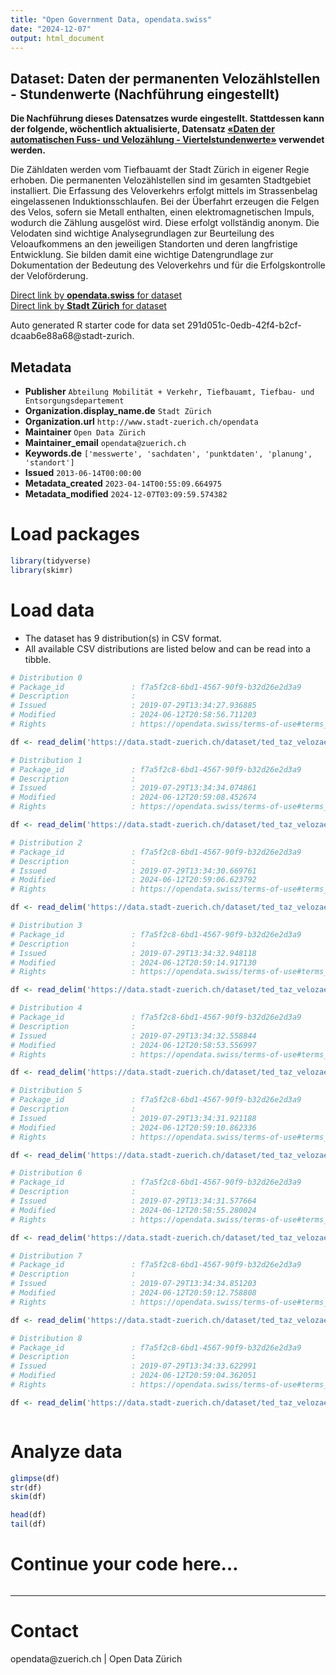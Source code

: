 ```yaml
---
title: "Open Government Data, opendata.swiss"
date: "2024-12-07"
output: html_document
---
```


## Dataset: Daten der permanenten Velozählstellen - Stundenwerte (Nachführung eingestellt)

**Die Nachführung dieses Datensatzes wurde eingestellt. Stattdessen kann der folgende, wöchentlich aktualisierte, Datensatz [«Daten der automatischen Fuss- und Velozählung - Viertelstundenwerte»](https://data.stadt-zuerich.ch/dataset/ted_taz_verkehrszaehlungen_werte_fussgaenger_velo) verwendet werden.**

Die Zähldaten werden vom Tiefbauamt der Stadt Zürich in eigener Regie erhoben. Die permanenten Velozählstellen sind im gesamten Stadtgebiet installiert. Die Erfassung des Veloverkehrs erfolgt mittels im Strassenbelag eingelassenen Induktionsschlaufen. Bei der Überfahrt erzeugen die Felgen des Velos, sofern sie Metall enthalten, einen elektromagnetischen Impuls, wodurch die Zählung ausgelöst wird. Diese erfolgt vollständig anonym. Die Velodaten sind wichtige Analysegrundlagen zur Beurteilung des Veloaufkommens an den jeweiligen Standorten und deren langfristige Entwicklung. Sie bilden damit eine wichtige Datengrundlage zur Dokumentation der Bedeutung des Veloverkehrs und für die Erfolgskontrolle der Veloförderung.

[Direct link by **opendata.swiss** for dataset](https://opendata.swiss/de/dataset/daten-der-permanenten-velozahlstellen-stundenwerte-nachfuhrung-eingestellt1)<br>
[Direct link by **Stadt Zürich** for dataset](https://data.stadt-zuerich.ch/dataset/ted_taz_velozaehlstellen_stundenwerte)

Auto generated R starter code for data set 291d051c-0edb-42f4-b2cf-dcaab6e88a68@stadt-zurich.

## Metadata

- **Publisher** `Abteilung Mobilität + Verkehr, Tiefbauamt, Tiefbau- und Entsorgungsdepartement`
- **Organization.display_name.de** `Stadt Zürich`
- **Organization.url** `http://www.stadt-zuerich.ch/opendata`
- **Maintainer** `Open Data Zürich`
- **Maintainer_email** `opendata@zuerich.ch`
- **Keywords.de** `['messwerte', 'sachdaten', 'punktdaten', 'planung', 'standort']`
- **Issued** `2013-06-14T00:00:00`
- **Metadata_created** `2023-04-14T00:55:09.664975`
- **Metadata_modified** `2024-12-07T03:09:59.574382`


# Load packages

```r

library(tidyverse)
library(skimr)

```

# Load data

-   The dataset has 9 distribution(s) in CSV format.
-   All available CSV distributions are listed below and can be read into a tibble.

```r

# Distribution 0
# Package_id               : f7a5f2c8-6bd1-4567-90f9-b32d26e2d3a9
# Description              : 
# Issued                   : 2019-07-29T13:34:27.936885
# Modified                 : 2024-06-12T20:58:56.711203
# Rights                   : https://opendata.swiss/terms-of-use#terms_open

df <- read_delim('https://data.stadt-zuerich.ch/dataset/ted_taz_velozaehlstellen_stundenwerte/download/velozaehlung_stundenwerte_2010-2015_Q3.csv')

# Distribution 1
# Package_id               : f7a5f2c8-6bd1-4567-90f9-b32d26e2d3a9
# Description              : 
# Issued                   : 2019-07-29T13:34:34.074861
# Modified                 : 2024-06-12T20:59:08.452674
# Rights                   : https://opendata.swiss/terms-of-use#terms_open

df <- read_delim('https://data.stadt-zuerich.ch/dataset/ted_taz_velozaehlstellen_stundenwerte/download/velozaehlung_stundenwerte_2012.csv')

# Distribution 2
# Package_id               : f7a5f2c8-6bd1-4567-90f9-b32d26e2d3a9
# Description              : 
# Issued                   : 2019-07-29T13:34:30.669761
# Modified                 : 2024-06-12T20:59:06.623792
# Rights                   : https://opendata.swiss/terms-of-use#terms_open

df <- read_delim('https://data.stadt-zuerich.ch/dataset/ted_taz_velozaehlstellen_stundenwerte/download/velozaehlung_stundenwerte_2011.csv')

# Distribution 3
# Package_id               : f7a5f2c8-6bd1-4567-90f9-b32d26e2d3a9
# Description              : 
# Issued                   : 2019-07-29T13:34:32.948118
# Modified                 : 2024-06-12T20:59:14.917130
# Rights                   : https://opendata.swiss/terms-of-use#terms_open

df <- read_delim('https://data.stadt-zuerich.ch/dataset/ted_taz_velozaehlstellen_stundenwerte/download/velozaehlung_stundenwerte_2015_Q1-Q3.csv')

# Distribution 4
# Package_id               : f7a5f2c8-6bd1-4567-90f9-b32d26e2d3a9
# Description              : 
# Issued                   : 2019-07-29T13:34:32.558844
# Modified                 : 2024-06-12T20:58:53.556997
# Rights                   : https://opendata.swiss/terms-of-use#terms_open

df <- read_delim('https://data.stadt-zuerich.ch/dataset/ted_taz_velozaehlstellen_stundenwerte/download/velozaehlung_ausfallprotokoll.csv')

# Distribution 5
# Package_id               : f7a5f2c8-6bd1-4567-90f9-b32d26e2d3a9
# Description              : 
# Issued                   : 2019-07-29T13:34:31.921188
# Modified                 : 2024-06-12T20:59:10.862336
# Rights                   : https://opendata.swiss/terms-of-use#terms_open

df <- read_delim('https://data.stadt-zuerich.ch/dataset/ted_taz_velozaehlstellen_stundenwerte/download/velozaehlung_stundenwerte_2013.csv')

# Distribution 6
# Package_id               : f7a5f2c8-6bd1-4567-90f9-b32d26e2d3a9
# Description              : 
# Issued                   : 2019-07-29T13:34:31.577664
# Modified                 : 2024-06-12T20:58:55.280024
# Rights                   : https://opendata.swiss/terms-of-use#terms_open

df <- read_delim('https://data.stadt-zuerich.ch/dataset/ted_taz_velozaehlstellen_stundenwerte/download/velozaehlung_mappingtabelle.csv')

# Distribution 7
# Package_id               : f7a5f2c8-6bd1-4567-90f9-b32d26e2d3a9
# Description              : 
# Issued                   : 2019-07-29T13:34:34.851203
# Modified                 : 2024-06-12T20:59:12.758808
# Rights                   : https://opendata.swiss/terms-of-use#terms_open

df <- read_delim('https://data.stadt-zuerich.ch/dataset/ted_taz_velozaehlstellen_stundenwerte/download/velozaehlung_stundenwerte_2014.csv')

# Distribution 8
# Package_id               : f7a5f2c8-6bd1-4567-90f9-b32d26e2d3a9
# Description              : 
# Issued                   : 2019-07-29T13:34:33.622991
# Modified                 : 2024-06-12T20:59:04.362051
# Rights                   : https://opendata.swiss/terms-of-use#terms_open

df <- read_delim('https://data.stadt-zuerich.ch/dataset/ted_taz_velozaehlstellen_stundenwerte/download/velozaehlung_stundenwerte_2010.csv')



```

# Analyze data

```r

glimpse(df)
str(df)
skim(df)

head(df)
tail(df)

```

# Continue your code here...

```r

```

------------------------------------------------------------------------

# Contact

opendata@zuerich.ch | Open Data Zürich
